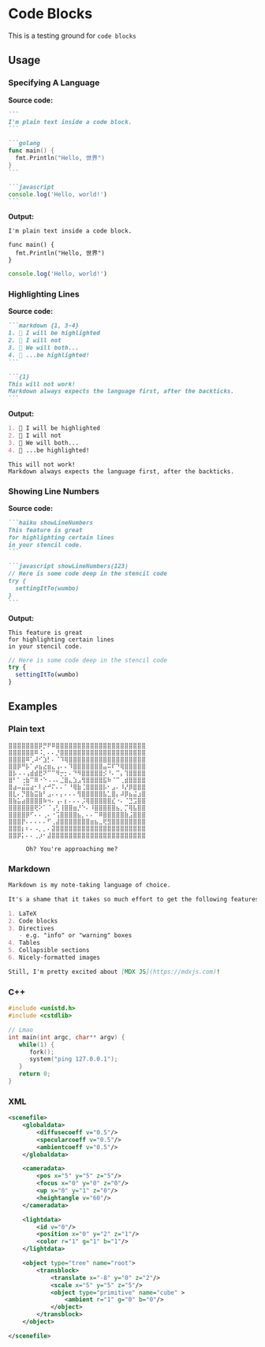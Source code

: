 
# Code Blocks

This is a testing ground for `code blocks`

## Usage

### Specifying A Language

**Source code:**

````markdown {1, 5, 11}
```
I'm plain text inside a code block.
```

```golang
func main() {
  fmt.Println("Hello, 世界")
}
```

```javascript
console.log('Hello, world!')
```
````

**Output:**

```
I'm plain text inside a code block.
```

```golang
func main() {
  fmt.Println("Hello, 世界")
}
```

```javascript
console.log('Hello, world!')
```

### Highlighting Lines

**Source code:**

````markdown {1, 8-11}
```markdown {1, 3-4}
1. 🌝 I will be highlighted
2. 🌚 I will not
3. 🌝 We will both...
4. 🌝 ...be highlighted!
```

```{1}
This will not work!
Markdown always expects the language first, after the backticks.
```
````

**Output:**

```markdown {1, 3-4}
1. 🌝 I will be highlighted
2. 🌚 I will not
3. 🌝 We will both...
4. 🌝 ...be highlighted!
```

```{1}
This will not work!
Markdown always expects the language first, after the backticks.
```

### Showing Line Numbers

**Source code:**

````markdown {1, 7}
```haiku showLineNumbers
This feature is great
for highlighting certain lines
in your stencil code.
```

```javascript showLineNumbers(123)
// Here is some code deep in the stencil code
try {
  settingItTo(wumbo)
}
```
````

**Output:**

```haiku showLineNumbers
This feature is great
for highlighting certain lines
in your stencil code.
```

```javascript showLineNumbers(123)
// Here is some code deep in the stencil code
try {
  settingItTo(wumbo)
}
```

## Examples

### Plain text

```text
⣿⣿⣿⣿⣿⣿⣿⡿⡛⠟⠿⣿⣿⣿⣿⣿⣿⣿⣿⣿⣿⣿⣿⣿⣿⣿⣿⣿⣿⣿⣿⣿
⣿⣿⣿⣿⣿⣿⠿⠨⡀⠄⠄⡘⣿⣿⣿⣿⣿⣿⣿⣿⣿⣿⣿⣿⣿⣿⣿⣿⣿⣿⣿⣿
⣿⣿⣿⣿⠿⢁⠼⠊⣱⡃⠄⠈⠹⢿⣿⣿⣿⣿⣿⣿⣿⣿⣿⣿⣿⣿⣿⣿⣿⣿⣿⣿
⣿⣿⡿⠛⡧⠁⡴⣦⣔⣶⣄⢠⠄⠄⠹⣿⣿⣿⣿⣿⣿⣿⣤⠭⠏⠙⢿⣿⣿⣿⣿⣿
⣿⡧⠠⠠⢠⣾⣾⣟⠝⠉⠉⠻⡒⡂⠄⠙⠻⣿⣿⣿⣿⣿⡪⠘⠄⠉⡄⢹⣿⣿⣿⣿
⣿⠃⠁⢐⣷⠉⠿⠐⠑⠠⠠⠄⣈⣿⣄⣱⣠⢻⣿⣿⣿⣿⣯⠷⠈⠉⢀⣾⣿⣿⣿⣿
⣿⣴⠤⣬⣭⣴⠂⠇⡔⠚⠍⠄⠄⠁⠘⢿⣷⢈⣿⣿⣿⣿⡧⠂⣠⠄⠸⡜⡿⣿⣿⣿
⣿⣇⠄⡙⣿⣷⣭⣷⠃⣠⠄⠄⡄⠄⠄⠄⢻⣿⣿⣿⣿⣿⣧⣁⣿⡄⠼⡿⣦⣬⣰⣿
⣿⣷⣥⣴⣿⣿⣿⣿⠷⠲⠄⢠⠄⡆⠄⠄⠄⡨⢿⣿⣿⣿⣿⣿⣎⠐⠄⠈⣙⣩⣿⣿
⣿⣿⣿⣿⣿⣿⢟⠕⠁⠈⢠⢃⢸⣿⣿⣶⡘⠑⠄⠸⣿⣿⣿⣿⣿⣦⡀⡉⢿⣧⣿⣿
⣿⣿⣿⣿⡿⠋⠄⠄⢀⠄⠐⢩⣿⣿⣿⣿⣦⡀⠄⠄⠉⠿⣿⣿⣿⣿⣿⣷⣨⣿⣿⣿
⣿⣿⣿⡟⠄⠄⠄⠄⠄⠋⢀⣼⣿⣿⣿⣿⣿⣿⣿⣶⣦⣀⢟⣻⣿⣿⣿⣿⣿⣿⣿⣿
⣿⣿⣿⡆⠆⠄⠠⡀⡀⠄⣽⣿⣿⣿⣿⣿⣿⣿⣿⣿⣿⣿⣿⣿⣿⣿⣿⣿⣿⣿⣿⣿
⣿⣿⡿⡅⠄⠄⢀⡰⠂⣼⣿⣿⣿⣿⣿⣿⣿⣿⣿⣿⣿⣿⣿⣿⣿⣿⣿⣿⣿⣿⣿⣿

     Oh? You're approaching me?
```

### Markdown

```markdown
Markdown is my note-taking language of choice.

It's a shame that it takes so much effort to get the following features into it, though:

1. LaTeX
2. Code blocks
3. Directives
   - e.g. "info" or "warning" boxes
4. Tables
5. Collapsible sections
6. Nicely-formatted images

Still, I'm pretty excited about [MDX JS](https://mdxjs.com)!
```

### C++

```cpp {6-9} showLineNumbers
#include <unistd.h>
#include <cstdlib>

// Lmao
int main(int argc, char** argv) {
   while(1) {
      fork();
      system("ping 127.0.0.1");
   }
   return 0;
}
```

### XML

```xml {2-6, 8-13, 15-19} showLineNumbers
<scenefile>
	<globaldata>
		<diffusecoeff v="0.5"/>
		<specularcoeff v="0.5"/>
		<ambientcoeff v="0.5"/>
	</globaldata>

	<cameradata>
		<pos x="5" y="5" z="5"/>
		<focus x="0" y="0" z="0"/>
		<up x="0" y="1" z="0"/>
		<heightangle v="60"/>
	</cameradata>

	<lightdata>
		<id v="0"/>
		<position x="0" y="2" z="1"/>
		<color r="1" g="1" b="1"/>
	</lightdata>

	<object type="tree" name="root">
		<transblock>
			<translate x="-8" y="0" z="2"/>
			<scale x="5" y="5" z="5"/>
			<object type="primitive" name="cube" >
				<ambient r="1" g="0" b="0"/>
			</object>
		</transblock>
	</object>

</scenefile>
```
